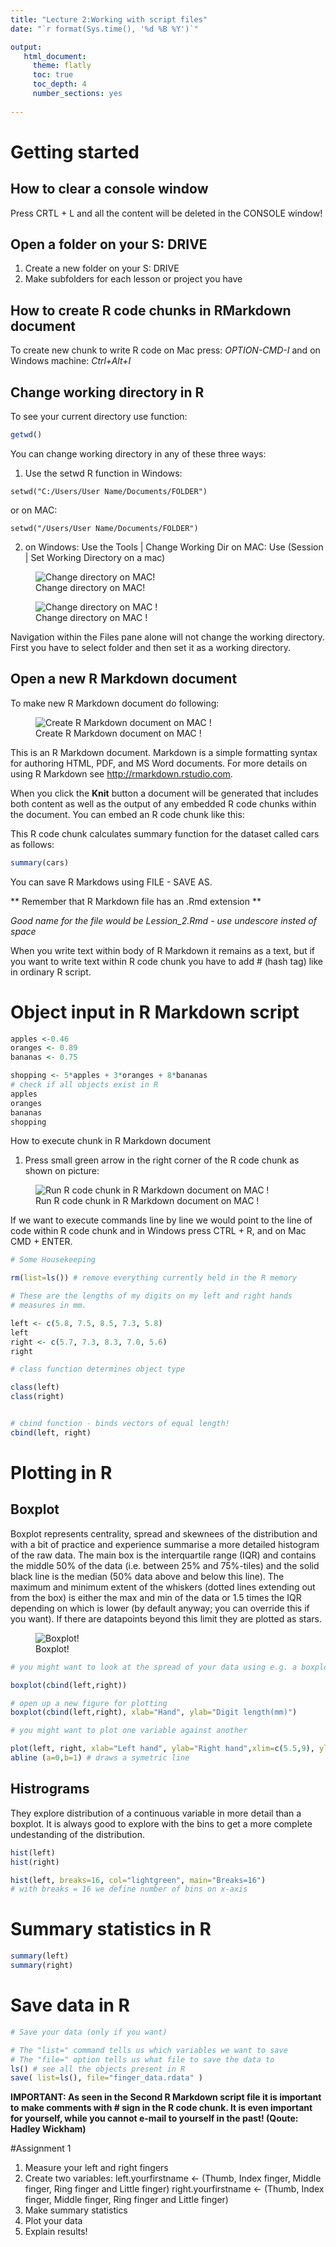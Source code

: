 ```yaml
---
title: "Lecture 2:Working with script files"
date: "`r format(Sys.time(), '%d %B %Y')`"

output:
   html_document:
     theme: flatly
     toc: true
     toc_depth: 4
     number_sections: yes
     
---
```

# Getting started

## How to clear a console window

Press CRTL + L and all the content will be deleted in the CONSOLE window!

## Open a folder on your S: DRIVE

1. Create a new folder on your S: DRIVE
2. Make subfolders for each lesson or project you have

## How to create R code chunks in RMarkdown document

To create new chunk to write R code on Mac press: *OPTION-CMD-I* and on Windows machine: *Ctrl+Alt+I*

## Change working directory in R

To see your current directory use function:

```r
getwd()
```

You can change working directory in any of these three ways:

1. Use the setwd R function in Windows:

`setwd("C:/Users/User Name/Documents/FOLDER")`

or on MAC:

`setwd("/Users/User Name/Documents/FOLDER")`
    
2. on Windows: Use the Tools | Change Working Dir
on MAC: Use (Session | Set Working Directory on a mac)

![Change directory on MAC!](Setting_working_directory_on_MAC_1.png)

![Change directory on MAC !](Setting_working_directory_on_MAC_2.png)

Navigation within the Files pane alone will not change the working directory. First you have to select folder and then set it as a working directory.



## Open a new R Markdown document

To make new R Markdown document do following:


![Create R Markdown document on MAC !](Open_R_Markdown _document.png)


This is an R Markdown document. Markdown is a simple formatting syntax for authoring HTML, PDF, and MS Word documents. For more details on using R Markdown see <http://rmarkdown.rstudio.com>.

When you click the **Knit** button a document will be generated that includes both content as well as the output of any embedded R code chunks within the document. 
You can embed an R code chunk like this:

This R code chunk calculates summary function for the dataset called cars as follows:

```r
summary(cars)
```

You can save R Markdows using FILE - SAVE AS.

** Remember that R Markdown file has an .Rmd extension **

*Good name for the file would be Lession_2.Rmd - use undescore insted of space*

When you write text within body of R Markdown it remains as a text, but if you want to write text within R code chunk you have to add # (hash tag) like in ordinary R script.


# Object input in R Markdown script

```r
apples <-0.46
oranges <- 0.89
bananas <- 0.75

shopping <- 5*apples + 3*oranges + 8*bananas
# check if all objects exist in R
apples
oranges
bananas
shopping
```

How to execute chunk in R Markdown document

1. Press small green arrow in the right corner of the R code chunk as shown on picture:

![Run R code chunk in R Markdown document on MAC !](L_2_R_Markdown.jpg)


If we want to execute commands line by line we would point to the line of code within R code chunk and in Windows press CTRL + R, and on Mac CMD + ENTER.



```r

# Some Housekeeping

rm(list=ls()) # remove everything currently held in the R memory

# These are the lengths of my digits on my left and right hands
# measures in mm.

left <- c(5.8, 7.5, 8.5, 7.3, 5.8)
left
right <- c(5.7, 7.3, 8.3, 7.0, 5.6)
right

# class function determines object type

class(left)
class(right)


# cbind function - binds vectors of equal length!
cbind(left, right)


```
# Plotting in R

## Boxplot

Boxplot represents centrality, spread and skewnees of the distribution and with a bit of practice and experience summarise a more detailed histogram of the raw data. The main box is the interquartile range (IQR) and contains the middle 50% of the data (i.e. between 25% and 75%-tiles) and the solid black line is the median (50% data above and below this line). The maximum and minimum extent of the whiskers (dotted lines extending out from the box) is either the max and min of the data or 1.5 times the IQR depending on which is lower (by default anyway; you can override this if you want). If there are datapoints beyond this limit they are plotted as stars.

![Boxplot!](boxplot.jpg)


```r

# you might want to look at the spread of your data using e.g. a boxplot

boxplot(cbind(left,right))

# open up a new figure for plotting
boxplot(cbind(left,right), xlab="Hand", ylab="Digit length(mm)")
```


```r
# you might want to plot one variable against another

plot(left, right, xlab="Left hand", ylab="Right hand",xlim=c(5.5,9), ylim=c(5.5,9))
abline (a=0,b=1) # draws a symetric line
```

## Histrograms

They explore distribution of a continuous variable in more detail than a boxplot. It is always good to explore with the bins to get a more complete undestanding of the distribution.

```r
hist(left)
hist(right)

hist(left, breaks=16, col="lightgreen", main="Breaks=16") 
# with breaks = 16 we define number of bins on x-axis

```

# Summary statistics in R

```r
summary(left)
summary(right)
```
# Save data in R

```r
# Save your data (only if you want)

# The "list=" command tells us which variables we want to save
# The "file=" option tells us what file to save the data to
ls() # see all the objects present in R
save( list=ls(), file="finger_data.rdata" )
```

**IMPORTANT: As seen in the Second R Markdown script file it is important to make comments with # sign in the R code chunk. It is even important for yourself, while you cannot e-mail to yourself in the past! (Qoute: Hadley Wickham)**

#Assignment 1

1. Measure your left and right fingers 
2. Create two variables:
left.yourfirstname <- (Thumb, Index finger, Middle finger, Ring finger and Little finger)
right.yourfirstname <- (Thumb, Index finger, Middle finger, Ring finger and Little finger)
3. Make summary statistics
4. Plot your data
5. Explain results!


